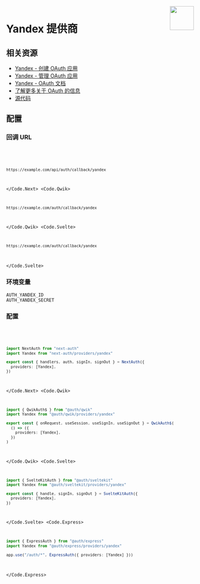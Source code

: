 
<img align="right" src="/img/providers/yandex.svg" height="64" width="64" />

# Yandex 提供商

## 相关资源

- [Yandex - 创建 OAuth 应用](https://yandex.com/dev/id/doc/en/register-client#create)
- [Yandex - 管理 OAuth 应用](https://oauth.yandex.com/)
- [Yandex - OAuth 文档](https://yandex.com/dev/id/doc/en/)
- [了解更多关于 OAuth 的信息](https://authjs.dev/concepts/oauth)
- [源代码](https://github.com/nextauthjs/next-auth/blob/main/packages/core/src/providers/yandex.ts)

## 配置

### 回调 URL

<Code>
  <Code.Next>

```bash
https://example.com/api/auth/callback/yandex
```

  </Code.Next>
  <Code.Qwik>

```bash
https://example.com/auth/callback/yandex
```

  </Code.Qwik>
  <Code.Svelte>

```bash
https://example.com/auth/callback/yandex
```

  </Code.Svelte>
</Code>

### 环境变量

```
AUTH_YANDEX_ID
AUTH_YANDEX_SECRET
```

### 配置

<Code>
  <Code.Next>

```ts filename="/auth.ts"
import NextAuth from "next-auth"
import Yandex from "next-auth/providers/yandex"

export const { handlers, auth, signIn, signOut } = NextAuth({
  providers: [Yandex],
})
```

  </Code.Next>
  <Code.Qwik>
  
```ts filename="/src/routes/plugin@auth.ts"
import { QwikAuth$ } from "@auth/qwik"
import Yandex from "@auth/qwik/providers/yandex"

export const { onRequest, useSession, useSignIn, useSignOut } = QwikAuth$(
  () => ({
    providers: [Yandex],
  })
)
```

  </Code.Qwik>
  <Code.Svelte>

```ts filename="/src/auth.ts"
import { SvelteKitAuth } from "@auth/sveltekit"
import Yandex from "@auth/sveltekit/providers/yandex"

export const { handle, signIn, signOut } = SvelteKitAuth({
  providers: [Yandex],
})
```

  </Code.Svelte>
  <Code.Express>

```ts filename="/src/app.ts"
import { ExpressAuth } from "@auth/express"
import Yandex from "@auth/express/providers/yandex"

app.use("/auth/*", ExpressAuth({ providers: [Yandex] }))
```

  </Code.Express>
</Code>
